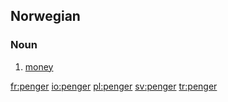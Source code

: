 ==Norwegian==

===Noun===
{{infl|no|noun|g=p}}

# [[money]]

[[fr:penger]]
[[io:penger]]
[[pl:penger]]
[[sv:penger]]
[[tr:penger]]